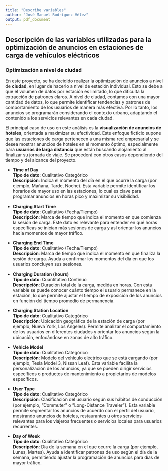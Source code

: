 ```yaml
---
title: "Describe variables"
author: "José Manuel Rodríguez Vélez"
output: pdf_document
---
```


## Descripción de las variables utilizadas para la optimización de anuncios en estaciones de carga de vehículos eléctricos

### Optimización a nivel de ciudad

En este proyecto, se ha decidido realizar la optimización de anuncios a nivel de **ciudad**, en lugar de hacerlo a nivel de estación individual. Esto se debe a que el volumen de datos por estación es limitado, lo que dificulta la extracción de patrones claros. A nivel de ciudad, contamos con una mayor cantidad de datos, lo que permite identificar tendencias y patrones de comportamiento de los usuarios de manera más efectiva. Por lo tanto, los anuncios se programarán considerando el contexto urbano, adaptando el contenido a los servicios relevantes en cada ciudad.

El principal caso de uso en este análisis es la **visualización de anuncios de hoteles**, orientada a maximizar su efectividad. Este enfoque ficticio supone que las estaciones de carga pertenecen a una misma red empresarial y se desea mostrar anuncios de hoteles en el momento óptimo, especialmente para **usuarios de larga distancia** que están buscando alojamiento al finalizar su jornada de viaje. Se procederá con otros casos dependiendo del tiempo y del alcance del proyecto.

-   **Time of Day**\
    **Tipo de dato**: Cualitativo Categórico\
    **Descripción**: Indica el momento del día en el que ocurre la carga (por ejemplo, Mañana, Tarde, Noche). Esta variable permite identificar los horarios de mayor uso en las estaciones, lo cual es clave para programar anuncios en horas pico y maximizar su visibilidad.

-   **Charging Start Time**\
    **Tipo de dato**: Cualitativo (Fecha/Tiempo)\
    **Descripción**: Marca de tiempo que indica el momento en que comienza la sesión de carga. Este dato es relevante para entender en qué horas específicas se inician más sesiones de carga y así orientar los anuncios hacia momentos de mayor tráfico.

-   **Charging End Time**\
    **Tipo de dato**: Cualitativo (Fecha/Tiempo)\
    **Descripción**: Marca de tiempo que indica el momento en que finaliza la sesión de carga. Ayuda a confirmar los momentos del día en que los usuarios concluyen sus sesiones.

-   **Charging Duration (hours)**\
    **Tipo de dato**: Cuantitativo Continuo\
    **Descripción**: Duración total de la carga, medida en horas. Con esta variable se puede conocer cuánto tiempo el usuario permanece en la estación, lo que permite ajustar el tiempo de exposición de los anuncios en función del tiempo promedio de permanencia.

-   **Charging Station Location**\
    **Tipo de dato**: Cualitativo Categórico\
    **Descripción**: Ubicación geográfica de la estación de carga (por ejemplo, Nueva York, Los Ángeles). Permite analizar el comportamiento de los usuarios en diferentes ciudades y orientar los anuncios según la ubicación, enfocándose en zonas de alto tráfico.

-   **Vehicle Model**\
    **Tipo de dato**: Cualitativo Categórico\
    **Descripción**: Modelo del vehículo eléctrico que se está cargando (por ejemplo, Tesla Model 3, Nissan Leaf). Esta variable facilita la personalización de los anuncios, ya que se pueden dirigir servicios específicos o productos de mantenimiento a propietarios de modelos específicos.

-   **User Type**\
    **Tipo de dato**: Cualitativo Categórico\
    **Descripción**: Clasificación del usuario según sus hábitos de conducción (por ejemplo, "Commuter" o "Long-Distance Traveler"). Esta variable permite segmentar los anuncios de acuerdo con el perfil del usuario, mostrando anuncios de hoteles, restaurantes u otros servicios relevantes para los viajeros frecuentes o servicios locales para usuarios recurrentes.

-   **Day of Week**\
    **Tipo de dato**: Cualitativo Categórico\
    **Descripción**: Día de la semana en el que ocurre la carga (por ejemplo, Lunes, Martes). Ayuda a identificar patrones de uso según el día de la semana, permitiendo ajustar la programación de anuncios para días de mayor tráfico.
